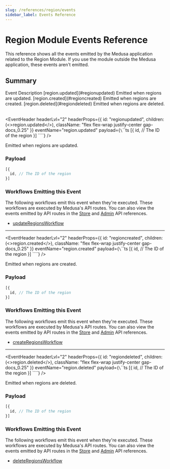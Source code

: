 ```yaml
---
slug: /references/region/events
sidebar_label: Events Reference
---
```



# Region Module Events Reference

This reference shows all the events emitted by the Medusa application related to the Region Module. If you use the module outside the Medusa application, these events aren't emitted.

## Summary

<Table>
  <Table.Header>
    <Table.Row>
      <Table.HeaderCell>
Event
</Table.HeaderCell>
      <Table.HeaderCell>
Description
</Table.HeaderCell>
    </Table.Row>
  </Table.Header>
  <Table.Body>
    <Table.Row>
      <Table.Cell>
[region.updated](#regionupdated)
</Table.Cell>
      <Table.Cell>
Emitted when regions are updated.
</Table.Cell>
    </Table.Row>
    <Table.Row>
      <Table.Cell>
[region.created](#regioncreated)
</Table.Cell>
      <Table.Cell>
Emitted when regions are created.
</Table.Cell>
    </Table.Row>
    <Table.Row>
      <Table.Cell>
[region.deleted](#regiondeleted)
</Table.Cell>
      <Table.Cell>
Emitted when regions are deleted.
</Table.Cell>
    </Table.Row>
  </Table.Body>
</Table>

<EventHeader headerLvl="2" headerProps={{ id: "regionupdated", children: (<>region.updated</>), className: "flex flex-wrap justify-center gap-docs_0.25" }} eventName="region.updated" payload={`\`\`\`ts
[{
  id, // The ID of the region
}]
\`\`\``} />

Emitted when regions are updated.

### Payload

```ts
[{
  id, // The ID of the region
}]
```

### Workflows Emitting this Event

The following workflows emit this event when they're executed. These workflows are executed by Medusa's API routes. You can also view the events emitted by API routes in the [Store](https://docs.medusajs.com/api/store) and [Admin](https://docs.medusajs.com/api/admin) API references.

- [updateRegionsWorkflow](/references/medusa-workflows/updateRegionsWorkflow)

---

<EventHeader headerLvl="2" headerProps={{ id: "regioncreated", children: (<>region.created</>), className: "flex flex-wrap justify-center gap-docs_0.25" }} eventName="region.created" payload={`\`\`\`ts
[{
  id, // The ID of the region
}]
\`\`\``} />

Emitted when regions are created.

### Payload

```ts
[{
  id, // The ID of the region
}]
```

### Workflows Emitting this Event

The following workflows emit this event when they're executed. These workflows are executed by Medusa's API routes. You can also view the events emitted by API routes in the [Store](https://docs.medusajs.com/api/store) and [Admin](https://docs.medusajs.com/api/admin) API references.

- [createRegionsWorkflow](/references/medusa-workflows/createRegionsWorkflow)

---

<EventHeader headerLvl="2" headerProps={{ id: "regiondeleted", children: (<>region.deleted</>), className: "flex flex-wrap justify-center gap-docs_0.25" }} eventName="region.deleted" payload={`\`\`\`ts
[{
  id, // The ID of the region
}]
\`\`\``} />

Emitted when regions are deleted.

### Payload

```ts
[{
  id, // The ID of the region
}]
```

### Workflows Emitting this Event

The following workflows emit this event when they're executed. These workflows are executed by Medusa's API routes. You can also view the events emitted by API routes in the [Store](https://docs.medusajs.com/api/store) and [Admin](https://docs.medusajs.com/api/admin) API references.

- [deleteRegionsWorkflow](/references/medusa-workflows/deleteRegionsWorkflow)
